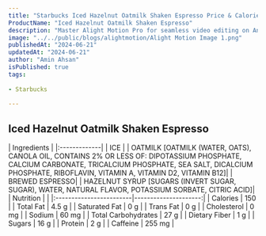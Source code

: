 ```yaml
---
title: "Starbucks Iced Hazelnut Oatmilk Shaken Espresso Price & Calories"
ProductName: "Iced Hazelnut Oatmilk Shaken Espresso" 
description: "Master Alight Motion Pro for seamless video editing on Android, iOS, and Tablets with our ultimate guide, unlocking advanced features and elevating your skills in 2024!"
image: "../../public/blogs/alightmotion/Alight Motion Image 1.png"
publishedAt: "2024-06-21"
updatedAt: "2024-06-21"
author: "Amin Ahsan"
isPublished: true
tags:
 
- Starbucks
      
---
```


 
## Iced Hazelnut Oatmilk Shaken Espresso 
  
<div className="tables-container">
  <div className="table-wrapper">
    | Ingredients  |  
    |:-------------|
    | ICE          |
    | OATMILK [OATMILK (WATER, OATS), CANOLA OIL, CONTAINS 2% OR LESS OF: DIPOTASSIUM PHOSPHATE, CALCIUM CARBONATE, TRICALCIUM PHOSPHATE, SEA SALT, DICALCIUM PHOSPHATE, RIBOFLAVIN, VITAMIN A, VITAMIN D2, VITAMIN B12]|
    | BREWED ESPRESSO|
    | HAZELNUT SYRUP [SUGARS (INVERT SUGAR, SUGAR), WATER, NATURAL FLAVOR, POTASSIUM SORBATE, CITRIC ACID]|
  </div>
  <div className="table-wrapper">
    | Nutrition               |                      |  
    |:------------------------|---------------------:|
    | Calories                | 150                  |
    | Total Fat               | 4.5 g                |
    | Saturated Fat           | 0 g                  |
    | Trans Fat               | 0 g                  |
    | Cholesterol             | 0 mg                 |
    | Sodium                  | 60 mg                |
    | Total Carbohydrates     | 27 g                 |
    | Dietary Fiber           | 1 g                  |
    | Sugars                  | 16 g                 |
    | Protein                 | 2 g                  |
    | Caffeine                | 255 mg               |
  </div>
</div>
<style jsx>{`
  .tables-container {
    display: flex;
    flex-direction: row;
    gap: 30px;
  }
  .table-wrapper {
    width: 500px; /* Adjust as needed */
  }
  @media (max-width: 768px) {
    .tables-container {
      flex-direction: column;
      gap: 0px; /* Adjust as needed */
    }
    .table-wrapper {
      width: 100%; /* Adjust as needed */
    }
  }
`}</style>
